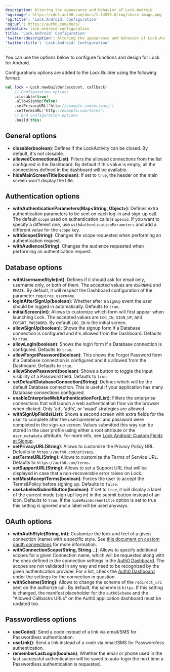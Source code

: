 ```yaml
---
description: Altering the appearance and behavior of Lock.Android
'og:image': https://cdn2.auth0.com/docs/1.14553.0/img/share-image.png
'og:title': 'Lock.Android: Configuration'
'og:url': https://auth0.com/docs/
permalink: lock-android-configuration
title: 'Lock.Android: Configuration'
'twitter:description': Altering the appearance and behavior of Lock.Android
'twitter:title': 'Lock.Android: Configuration'
---
```

You can use the options below to configure functions and design for Lock for Android.

Configurations options are added to the Lock Builder using the following format:

```kotlin lines
val lock = Lock.newBuilder(account, callback)
    // Configuration options
    .closable(true)
    .allowSignUp(false)
    .setPrivacyURL('http://example.com/privacy')
    .setTermsURL('http://example.com/terms')
    // End configuration options
    .build(this)
```

## General options

* **closable(boolean)**: Defines if the LockActivity can be closed. By default, it's not closable.
* **allowedConnections(List)**: Filters the allowed connections from the list configured in the Dashboard. By default if this value is empty, all the connections defined in the dashboard will be available.
* **hideMainScreenTitle(boolean)**: If set to `true`, the header on the main screen won't display the title.

## Authentication options

* **withAuthenticationParameters(Map\<String, Object>)**: Defines extra authentication parameters to be sent on each log-in and sign-up call. The default `scope` used on authentication calls is `openid`. If you want to specify a different one, use `withAuthenticationParameters` and add a different value for the `scope` key.
* **withScope(String)**: Changes the scope requested when performing an authentication request.
* **withAudience(String)**: Changes the <Tooltip tip="Audience: Unique identifier of the audience for an issued token. Named aud in a token, its value contains the ID of either an application (Client ID) for an ID Token or an API (API Identifier) for an Access Token." cta="View Glossary" href="/glossary?term=audience">audience</Tooltip> requested when performing an authentication request.

## Database options

* **withUsernameStyle(int)**: Defines if it should ask for email only, username only, or both of them. The accepted values are `USERNAME` and `EMAIL`. By default, it will respect the Dashboard configuration of the parameter `requires_username`.
* **loginAfterSignUp(boolean)**: Whether after a `SignUp` event the user should be logged in automatically. Defaults to `true`.
* **initialScreen(int)**: Allows to customize which form will first appear when launching Lock. The accepted values are `LOG_IN`, `SIGN_UP`, and `FORGOT_PASSWORD`. By default `LOG_IN` is the initial screen.
* **allowSignUp(boolean)**: Shows the signup form if a Database connection is configured and it's allowed from the Dashboard. Defaults to `true`.
* **allowLogIn(boolean)**: Shows the login form if a Database connection is configured. Defaults to `true`.
* **allowForgotPassword(boolean)**: This shows the Forgot Password form if a Database connection is configured and it's allowed from the Dashboard. Defaults to `true`.
* **allowShowPassword(boolean)**: Shows a button to toggle the input visibility of a Password field. Defaults to `true`.
* **setDefaultDatabaseConnection(String)**: Defines which will be the default Database connection. This is useful if your application has many Database connections configured.
* **enableEnterpriseWebAuthenticationFor(List)**: Filters the enterprise connections that will launch a web authentication flow via the browser when clicked. Only 'ad', 'adfs', or 'waad' strategies are allowed.
* **withSignUpFields(List)**: Shows a second screen with extra fields for the user to complete after the username/email and password were completed in the sign-up screen. Values submitted this way can be stored in the user profile using either a root attribute or the `user_metadata` attribute. For more info, see [Lock Android: Custom Fields at Signup](/lock-android-custom-fields-at-signup).
* **setPrivacyURL(String)**: Allows to customize the Privacy Policy URL. Defaults to `https://auth0.com/privacy`.
* **setTermsURL(String)**: Allows to customize the Terms of Service URL. Defaults to `https://auth0.com/terms`.
* **setSupportURL(String)**: Allows to set a Support URL that will be displayed in case that a non-recoverable error raises on Lock.
* **setMustAcceptTerms(boolean)**: Forces the user to accept the Terms&Policy before signing up. Defaults to `false`.
* **useLabeledSubmitButton(boolean)**: If set to `true`, it will display a label of the current mode (sign up/ log in) in the submit button instead of an icon. Defaults to `true`. If the `hideMainScreenTitle` option is set to true this setting is ignored and a label will be used anyways.

## OAuth options

* **withAuthStyle(String, int)**: Customize the look and feel of a given connection (name) with a specific style. See [this document on custom oauth connections](/libraries/lock-android/lock-android-custom-theming) for more information.
* **withConnectionScope(String, String...)**: Allows to specify additional scopes for a given Connection name, which will be requested along with the ones defined in the connection settings in the [Auth0 Dashboard](https://manage.auth0.com/#). The scopes are not validated in any way and need to be recognized by the given authentication provider. For a list, check the [Auth0 Dashboard](https://manage.auth0.com/#) under the settings for the connection in question.
* **withScheme(String)**: Allows to change the scheme of the `redirect_uri` sent on the authorize call. By default, the scheme is `https`. If this setting is changed, the manifest placeholder for the `auth0Scheme` and the "Allowed Callbacks URLs" on the Auth0 application dashboard must be updated too.

## Passwordless options

* **useCode()**: Send a code instead of a link via email/SMS for <Tooltip tip="Passwordless: Form of authentication that does not rely on a password as the first factor." cta="View Glossary" href="/glossary?term=Passwordless">Passwordless</Tooltip> authentication.
* **useLink()**: Send a link instead of a code via email/SMS for Passwordless authentication.
* **rememberLastLogin(boolean)**: Whether the email or phone used in the last successful authentication will be saved to auto-login the next time a Passwordless authentication is requested.